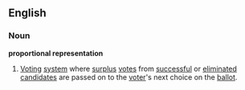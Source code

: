 ==English==
===Noun===
'''proportional representation'''
# [[Voting]] [[system]] where [[surplus]] [[vote]]s from [[successful]] or [[eliminated]] [[candidate]]s are passed on to the [[voter]]'s next choice on the [[ballot]].